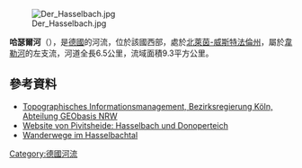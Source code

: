 {{Multiple issues|
{{No footnotes|time=2020-07-28T09:35:18+00:00}}
{{Refimprove|time=2020-07-28T09:35:18+00:00}}
}}
{{Coord|51.958229|N|8.816463|E|display=title}}
[[Image:Der_Hasselbach.jpg|right]]

'''哈瑟爾河'''（{{lang-de|Hasselbach}}），是[[德國|德國]]的河流，位於該國西部，處於[[北萊茵-威斯特法倫州|北萊茵-威斯特法倫州]]，屬於[[韦勒河_(威悉河支流)|韋勒河]]的左支流，河道全長6.5公里，流域面積9.3平方公里。

==參考資料==
* [http://www.tim-online.nrw.de/tim-online/nutzung/index.html Topographisches Informationsmanagement, Bezirksregierung Köln, Abteilung GEObasis NRW]{{WebCite|url=https://www.webcitation.org/66qD6yoDr?url=http://www.tim-online.nrw.de/tim-online/nutzung/index.html |date=20120411091906 |dateformat=iso }}
* [http://www.pivitsheide-vh.privat.t-online.de/index.html Website von Pivitsheide: Hasselbach und Donoperteich]{{Wayback|url=http://www.pivitsheide-vh.privat.t-online.de/index.html |date=20160907062150 }}
* [http://www.naturpark-teutoburgerwald.de/startpoint+M5fd2094fdbd.html?&sid=74 Wanderwege im Hasselbachtal]{{Dead link}}

{{Germany-geo-stub}}
[[Category:德國河流|Category:德國河流]]